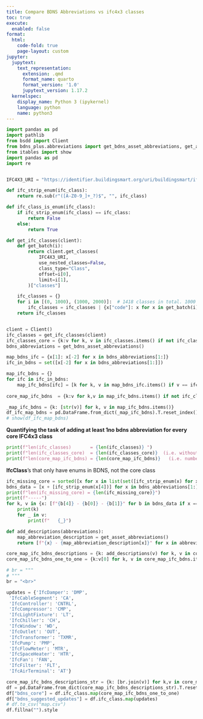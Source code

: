 ```yaml
---
title: Compare BDNS Abbreviations vs ifc4x3 classes
toc: true
execute:
  enabled: false
format:
  html:
    code-fold: true
    page-layout: custom
jupyter:
  jupytext:
    text_representation:
      extension: .qmd
      format_name: quarto
      format_version: '1.0'
      jupytext_version: 1.17.2
  kernelspec:
    display_name: Python 3 (ipykernel)
    language: python
    name: python3
---
```



```python
import pandas as pd
import pathlib
from bsdd import Client
from bdns_plus.abbreviations import get_bdns_asset_abbreviations, get_asset_abbreviations_enum, get_asset_abbreviations
from itables import show
import pandas as pd
import re


IFC4X3_URI = "https://identifier.buildingsmart.org/uri/buildingsmart/ifc/4.3"

def ifc_strip_enum(ifc_class):
    return re.sub(r"([A-Z0-9_]+_?)$", "", ifc_class) 

def ifc_class_is_enum(ifc_class):
    if ifc_strip_enum(ifc_class) == ifc_class:
        return False
    else:
        return True

def get_ifc_classes(client):
    def get_batch(i):
        return client.get_classes(
            IFC4X3_URI,
            use_nested_classes=False,
            class_type="Class",
            offset=i[0],
            limit=i[1],
        )["classes"]

    ifc_classes = {}
    for i in [(0, 1000), (1000, 2000)]:  # 1418 classes in total. 1000 max request limit
        ifc_classes = ifc_classes | {x["code"]: x for x in get_batch(i)}
    return ifc_classes


client = Client()
ifc_classes = get_ifc_classes(client)
ifc_classes_core = {k:v for k, v in ifc_classes.items() if not ifc_class_is_enum(k)}
bdns_abbreviations = get_bdns_asset_abbreviations()

map_bdns_ifc = {x[1]: x[-2] for x in bdns_abbreviations[1:]}
ifc_in_bdns = set([x[-2] for x in bdns_abbreviations[1:]])

map_ifc_bdns = {}
for ifc in ifc_in_bdns:
    map_ifc_bdns[ifc] = [k for k, v in map_bdns_ifc.items() if v == ifc]
    
core_map_ifc_bdns  = {k:v for k,v in map_ifc_bdns.items() if not ifc_class_is_enum(k)}

_map_ifc_bdns = {k: [str(v)] for k, v in map_ifc_bdns.items()}
df_ifc_map_bdns = pd.DataFrame.from_dict(_map_ifc_bdns).T.reset_index().rename(columns={"index":"ifc4_3", 0:"bdns_abbreviation"})
# show(df_ifc_map_bdns)
```

**Quantifying the task of adding at least 1no bdns abbreviation for every core IFC4x3 class**

```python
print(f"len(ifc_classes)       = {len(ifc_classes)} ")
print(f"len(ifc_classes_core)  = {len(ifc_classes_core)}  (i.e. without the enum, e.g. IfcValve)")
print(f"len(core_map_ifc_bdns) = {len(core_map_ifc_bdns)}   (i.e. number of core Ifc classes with at least 1no mapping to an abbreviation)")
```

**IfcClass**'s that only have enums in BDNS, not the core class

```python
ifc_missing_core = sorted([x for x in list(set([ifc_strip_enum(x) for x in ifc_in_bdns])) if x not in core_map_ifc_bdns])
bdns_data = [x + [ifc_strip_enum(x[4])] for x in bdns_abbreviations[1:]] # add ifc core col
print(f"len(ifc_missing_core) = {len(ifc_missing_core)}")
print(f"-----")
for k, v in {x: [f"{b[4]} - {b[0]} - {b[1]}" for b in bdns_data if x == b[6]] for x in ifc_missing_core}.items():
    print(k)
    for _ in v:
        print(f"   {_}")
```

```python
def add_descriptions(abbreviations):
    map_abbreviation_description = get_asset_abbreviations()
    return [f"{x} - {map_abbreviation_description[x]}" for x in abbreviations]

core_map_ifc_bdns_descriptions = {k: add_descriptions(v) for k, v in core_map_ifc_bdns.items()}
core_map_ifc_bdns_one_to_one = {k:v[0] for k, v in core_map_ifc_bdns.items() if len(v) == 1}

# br = """
# """
br = "<br>"

updates = {'IfcDamper': 'DMP',
 'IfcCableSegment': 'CA',
 'IfcController': 'CNTRL',
 'IfcCompressor': 'CMP',
 'IfcLightFixture': 'LT',
 'IfcChiller': 'CH',
 'IfcWindow': 'WD',
 'IfcOutlet': 'OUT',
 'IfcTransformer': 'TXMR',
 'IfcPump': 'PMP',
 'IfcFlowMeter': 'MTR',
 'IfcSpaceHeater': 'HTR',
 'IfcFan': 'FAN',
 'IfcFilter': 'FLT',
 'IfcAirTerminal': 'AT'}

core_map_ifc_bdns_descriptions_str = {k: [br.join(v)] for k,v in core_map_ifc_bdns_descriptions.items()}
df = pd.DataFrame.from_dict(core_map_ifc_bdns_descriptions_str).T.reset_index().rename(columns={"index":"ifc_class", 0: "bdns_options"})
df["bdns_core"] = df.ifc_class.map(core_map_ifc_bdns_one_to_one)
df["bdns_suggested_updates"] = df.ifc_class.map(updates)
# df.to_csv("map.csv")
df.fillna("").style
```

